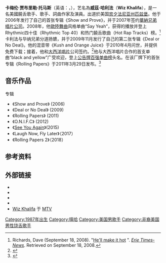 {{expand|time=2015-08-25T05:58:50+00:00}}
{{NoteTA
|2=zh-hans:维兹;zh-tw:威茲
|3=zh-hans:卡利法;zh-tw:哈利法;zh-hk:卡里發
}}
{{Infobox musical artist
| Name                = Wiz Khalifa<br />威茲·哈利法
| Img                 = Wiz Khalifa Stavernfestivalen 2018 (231822).jpg
| Img_alt             = 维思·卡利法拿着麦克风
| Img_capt            = 威茲於2018
| Background          = solo_singer
| Birth_name          = 卡梅伦·贾布里勒·托马斯<br>Cameron Jibril Thomaz
| Alias               =  <!--this field is not for nicknames. See [[Template:Infobox_musical_artist/doc|Template:Infobox musical artist/doc]]-->
| birth_date          =  {{birth date and age|1987|9|8}}
| birth_place         =  {{USA}}[[北达科他州|北达科他州]][[邁諾特_(北達科他州)|邁諾特]]
| Origin              = {{USA}}[[宾夕法尼亚州|宾夕法尼亚州]][[匹兹堡|匹兹堡]]
| 子女                = 1
| Genre               = [[嘻哈音樂|嘻哈]]
| Occupation          = {{hlist|[[饒舌歌手|饒舌歌手]]|[[歌手|歌手]]|[[詞曲作家|詞曲作家]]|[[演員|演員]]}}
| Years_active        = 2005年-現在
| Label               =  {{hlist|Taylor Gang|{{link-en|Rostrum唱片公司|Rostrum Records}}|[[華納兄弟唱片公司|華納兄弟]]|[[大西洋唱片|大西洋]]}}<!--this field includes FORMER labels.-->
| Associated_acts     = {{hlist|[[Curren$y|Curren$y]]|[[史努比狗狗|史努比狗狗]]|[[麥莉·希拉|麥莉·希拉]]|[[伊姬·阿潔莉亞|伊姬·阿潔莉亞]]}}
| URL                 = [http://www.wizkhalifa.com/ www.wizkhalifa.com]
|國籍={{USA}}|網站={{URL|wizkhalifa.com}}}}
'''卡梅伦·贾布里勒·托马斯'''（英语：{{lang|en|Cameron Jibril Thomaz}}，{{Bd|1987年|9月8日}}），艺名為'''威茲·哈利法'''（'''Wiz Khalifa'''），是一名美國饒舌歌手、歌手、詞曲作家及演員。出道於美国[[宾夕法尼亚州|宾夕法尼亚州]][[匹兹堡|匹兹堡]]。他于2006年发行了自己的首张专辑《Show and Prove》，并于2007年签约[[華納兄弟唱片公司|華納兄弟唱片公司]]。2008年，他[[歐陸舞曲|歐陸舞曲]]风格单曲“Say Yeah”，获得{{link-en|城市电台|urban radio}}的播放并登上Rhythmic四十佳（Rhythmic Top 40）和热门饒舌歌曲（Hot Rap Tracks）榜。<ref name="ErieTimesNews">Richards, Dave (September 18, 2008). "[http://www.goerie.com/apps/pbcs.dll/article?AID=/20080918/ENTERTAINMENT0301/809180341/-1/ENTERTAINMENT03 He'll make it hot] {{Wayback|url=http://www.goerie.com/apps/pbcs.dll/article?AID=%2F20080918%2FENTERTAINMENT0301%2F809180341%2F-1%2FENTERTAINMENT03 |date=20090113003106 }}". ''[[Erie_Times-News|Erie Times-News]]''. Retrieved on September 18, 2008.</ref>卡利法与华纳兄弟分道扬镳，并于2009年11月发行了自己的第二张专辑《Deal or No Deal》。他的混音带《Kush and Orange Juice》于2010年4月问世，并提供免费下载；接着，他和[[大西洋唱片|大西洋唱片]]公司签约。<ref>{{cite web|url=http://www.bostonherald.com/entertainment/music/general/view.bg?articleid=1272586&srvc=home&position=also|title=Rising rap Wiz kid's got the right mix|publisher=Boston Herald('the edge' Boston Herald.Com)|date=2010年8月6日|accessdate=2010年8月8日|archive-date=2012年10月4日|archive-url=https://web.archive.org/web/20121004085920/http://www.bostonherald.com/entertainment/music/general/view.bg?articleid=1272586&srvc=home&position=also|dead-url=no}}</ref>他与大西洋唱片合作的首支单曲“black and yellow”广受欢迎，登上[[公告牌百强单曲榜|公告牌百强单曲榜]]头名。在该厂牌下的首张专辑《Rolling Papers》于2011年3月29日发布。<ref>{{cite web |url=http://wizkhalifa.com/rollingpapers/ |title=Pre-Order Rolling Papers |publisher=Wiz Khalifa |date= |accessdate=2011-02-20 |archive-url=https://web.archive.org/web/20110223070927/http://wizkhalifa.com/rollingpapers/ |archive-date=2011-02-23 |dead-url=yes }}</ref>
<!--Comment: The Atlantic Records information is the latest update and is *completely* sourced.  PLEASE do not change it unless you provide a verifiable  reference for the change>-->

== 音乐作品 ==
;专辑
* 《Show and Prove》 (2006)
* 《Deal or No Deal》 (2009)
* 《Rolling Papers》 (2011)
* 《O.N.I.F.C》 (2012)
* 《[[See_You_Again|See You Again]]》(2015)
* 《Laugh Now, Fly Later》（2017）
* 《Rolling Papers 2》（2018）

== 参考资料 ==
{{Reflist}}

== 外部链接 ==
{{Commons category|Wiz Khalifa}}
* {{Official website|http://www.wizkhalifa.com/}}
* {{Myspace|wizkhalifa|Wiz Khalifa}}
* {{twitter|RealWizKhalifa}}
* {{facebook|WizKhalifa}}
* [http://www.mtv.com/music/artist/wiz_khalifa/artist.jhtml Wiz Khalifa] 于 [[MTV|MTV]]

{{Authority control}}
{{DEFAULTSORT:Khalifa, Wiz}}
[[Category:1987年出生|Category:1987年出生]]
[[Category:嘻哈|Category:嘻哈]]
[[Category:美国男歌手|Category:美国男歌手]]
[[Category:非裔美国男性饶舌歌手|Category:非裔美国男性饶舌歌手]]
